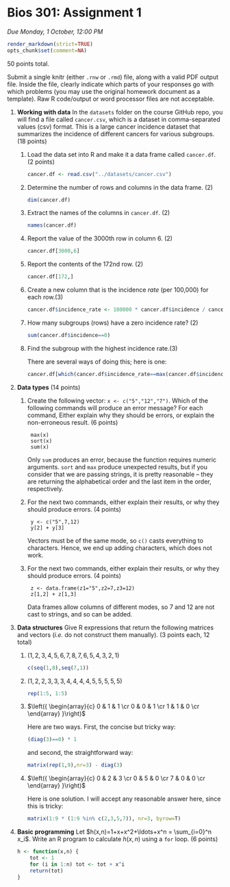 # Bios 301: Assignment 1 #

*Due Monday, 1 October, 12:00 PM*

```r
render_markdown(strict=TRUE)
opts_chunk$set(comment=NA)
```

50 points total.

Submit a single knitr (either `.rnw` or `.rmd`) file, along with a valid PDF output file. Inside the file, clearly indicate which parts of your responses go with which problems (you may use the original homework document as a template). Raw R code/output or word processor files are not acceptable. 

1. **Working with data** In the `datasets` folder on the course GitHub repo, you will find a file called `cancer.csv`, which is a dataset in comma-separated values (csv) format. This is a large cancer incidence dataset that summarizes the incidence of different cancers for various subgroups. (18 points)

    1. Load the data set into R and make it a data frame called `cancer.df`. (2 points)
    
        ```r
        cancer.df <- read.csv("../datasets/cancer.csv")
        ```
    
    2. Determine the number of rows and columns in the data frame. (2)
    
        ```r
        dim(cancer.df)
        ```
    
    3. Extract the names of the columns in `cancer.df`. (2)
    
        ```r
        names(cancer.df)
        ```
    
    4. Report the value of the 3000th row in column 6. (2)
    
        ```r
        cancer.df[3000,6]
        ```
    
    5. Report the contents of the 172nd row. (2)
    
        ```r
        cancer.df[172,]
        ```
    
    6. Create a new column that is the incidence *rate* (per 100,000) for each row.(3)
    
        ```r
        cancer.df$incidence_rate <- 100000 * cancer.df$incidence / cancer.df$population
        ```
    
    7. How many subgroups (rows) have a zero incidence rate? (2)
    
        ```r
        sum(cancer.df$incidence==0)
        ```
    
    8. Find the subgroup with the highest incidence rate.(3)
    
        There are several ways of doing this; here is one:
    
        ```r
        cancer.df[which(cancer.df$incidence_rate==max(cancer.df$incidence_rate)),]
        ```


2. **Data types** (14 points)

    1. Create the following vector: `x <- c("5","12","7")`. Which of the following commands will produce an error message? For each command, Either explain why they should be errors, or explain the non-erroneous result. (6 points)
           
            max(x)
            sort(x)
            sum(x)
            
        Only `sum` produces an error, because the function requires numeric arguments. `sort` and `max` produce unexpected results, but if you consider that we are passing strings, it is pretty reasonable -- they are returning the alphabetical order and the last item in the order, respectively.
           
    2. For the next two commands, either explain their results, or why they should produce errors. (4 points)
    
            y <- c("5",7,12)
            y[2] + y[3]
            
        Vectors must be of the same mode, so `c()` casts everything to characters. Hence, we end up adding characters, which does not work.
        
    3. For the next two commands, either explain their results, or why they should produce errors. (4 points)
    
            z <- data.frame(z1="5",z2=7,z3=12)
            z[1,2] + z[1,3]
            
        Data frames allow columns of different modes, so 7 and 12 are not cast to strings, and so can be added.
            
3. **Data structures** Give R expressions that return the following matrices and vectors (*i.e.* do not construct them manually). (3 points each, 12 total)

    1. $(1,2,3,4,5,6,7,8,7,6,5,4,3,2,1)$
    
        ```r
        c(seq(1,8),seq(7,1))
        ```
    
    2. $(1,2,2,3,3,3,4,4,4,4,5,5,5,5,5)$
    
        ```r
        rep(1:5, 1:5)
        ```
    
    3. $\left({
    \begin{array}{c}
      0 & 1 & 1  \cr
      0 & 0 & 1  \cr
      1 & 1 & 0  \cr
    \end{array}
    }\right)$
    
        Here are two ways. First, the concise but tricky way:
        
        ```r
        (diag(3)==0) * 1
        ```
        
        and second, the straightforward way:
        
        ```r
        matrix(rep(1,9),nr=3) - diag(3)
        ```
    
    4. $\left({
    \begin{array}{c}
      0 & 2 & 3  \cr
      0 & 5 & 0  \cr
      7 & 0 & 0  \cr
    \end{array}
    }\right)$
    
        Here is one solution. I will accept any reasonable answer here, since this is tricky:
        
        ```r
        matrix(1:9 * (1:9 %in% c(2,3,5,7)), nr=3, byrow=T)
        ```
    
4. **Basic programming** Let $h(x,n)=1+x+x^2+\ldots+x^n = \sum_{i=0}^n x_i$. Write an R program to calculate $h(x,n)$ using a `for` loop. (6 points)

    ```r
    h <- function(x,n) {
        tot <- 1
        for (i in 1:n) tot <- tot + x^i
        return(tot)
    }
    ```


<!-- Mathjax -->
<script type="text/x-mathjax-config">
  MathJax.Hub.Config({
    tex2jax: {
      displayMath: [ ['$$','$$'], ["\\[","\\]"] ],
      inlineMath: [ ['$','$'], ["\\(","\\)"] ],
      processEscapes: true
    }
  });
</script>
<script type="text/javascript"
    src="http://cdn.mathjax.org/mathjax/latest/MathJax.js?config=TeX-AMS-MML_HTMLorMML">
</script>